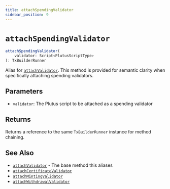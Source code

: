 ```yaml
---
title: attachSpendingValidator
sidebar_position: 9
---
```


# `attachSpendingValidator`

```ts
attachSpendingValidator(
    validator: Script<PlutusScriptType>
): TxBuilderRunner
```

Alias for [`attachValidator`](./attachValidator). This method is provided for semantic clarity when specifically attaching spending validators.

## Parameters

- `validator`: The Plutus script to be attached as a spending validator

## Returns

Returns a reference to the same `TxBuilderRunner` instance for method chaining.

## See Also

- [`attachValidator`](./attachValidator) - The base method this aliases
- [`attachCertificateValidator`](./attachCertificateValidator)
- [`attachMintingValidator`](./attachMintingValidator)
- [`attachWithdrawalValidator`](./attachWithdrawalValidator) 